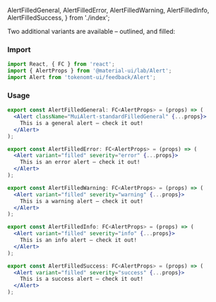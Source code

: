   AlertFilledGeneral,
  AlertFilledError,
  AlertFilledWarning,
  AlertFilledInfo,
  AlertFilledSuccess,
} from './index';

<Title>Alert Variants</Title>
<Subtitle>
  Two additional variants are available – outlined, and filled:
</Subtitle>

### Import

```jsx
import React, { FC } from 'react';
import { AlertProps } from '@material-ui/lab/Alert';
import Alert from 'tokenomt-ui/feedback/Alert';
```

### Usage

<AlertFilledGeneral />

```jsx
export const AlertFilledGeneral: FC<AlertProps> = (props) => (
  <Alert className="MuiAlert-standardFilledGeneral" {...props}>
    This is a general alert — check it out!
  </Alert>
);
```

<AlertFilledError />

```jsx
export const AlertFilledError: FC<AlertProps> = (props) => (
  <Alert variant="filled" severity="error" {...props}>
    This is an error alert — check it out!
  </Alert>
);
```

<AlertFilledWarning />

```jsx
export const AlertFilledWarning: FC<AlertProps> = (props) => (
  <Alert variant="filled" severity="warning" {...props}>
    This is a warning alert — check it out!
  </Alert>
);
```

<AlertFilledInfo />

```jsx
export const AlertFilledInfo: FC<AlertProps> = (props) => (
  <Alert variant="filled" severity="info" {...props}>
    This is an info alert — check it out!
  </Alert>
);
```

<AlertFilledSuccess />

```jsx
export const AlertFilledSuccess: FC<AlertProps> = (props) => (
  <Alert variant="filled" severity="success" {...props}>
    This is a success alert — check it out!
  </Alert>
);
```
